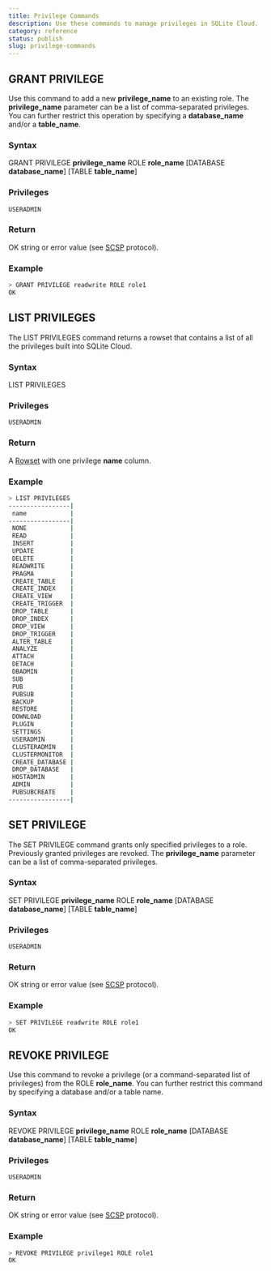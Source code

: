 ```yaml
---
title: Privilege Commands
description: Use these commands to manage privileges in SQLite Cloud.
category: reference
status: publish
slug: privilege-commands
---
```

## GRANT PRIVILEGE

Use this command to add a new **privilege_name** to an existing role. The **privilege_name** parameter can be a list of comma-separated privileges. You can further restrict this operation by specifying a **database_name** and/or a **table_name**.

### Syntax

GRANT PRIVILEGE **privilege_name** ROLE **role_name** [DATABASE **database_name**] [TABLE **table_name**]

### Privileges

```
USERADMIN
```

### Return

OK string or error value (see <a href="https://github.com/sqlitecloud/sdk/blob/master/PROTOCOL.md" target="_blank">SCSP</a> protocol).

### Example

```bash
> GRANT PRIVILEGE readwrite ROLE role1
OK
```

## LIST PRIVILEGES

The LIST PRIVILEGES command returns a rowset that contains a list of all the privileges built into SQLite Cloud.

### Syntax

LIST PRIVILEGES

### Privileges

```
USERADMIN
```

### Return

A <a href="https://github.com/sqlitecloud/sdk/blob/master/PROTOCOL.md" target="_blank">Rowset</a> with one privilege **name** column.

### Example

```bash
> LIST PRIVILEGES
-----------------|
 name            |
-----------------|
 NONE            |
 READ            |
 INSERT          |
 UPDATE          |
 DELETE          |
 READWRITE       |
 PRAGMA          |
 CREATE_TABLE    |
 CREATE_INDEX    |
 CREATE_VIEW     |
 CREATE_TRIGGER  |
 DROP_TABLE      |
 DROP_INDEX      |
 DROP_VIEW       |
 DROP_TRIGGER    |
 ALTER_TABLE     |
 ANALYZE         |
 ATTACH          |
 DETACH          |
 DBADMIN         |
 SUB             |
 PUB             |
 PUBSUB          |
 BACKUP          |
 RESTORE         |
 DOWNLOAD        |
 PLUGIN          |
 SETTINGS        |
 USERADMIN       |
 CLUSTERADMIN    |
 CLUSTERMONITOR  |
 CREATE_DATABASE |
 DROP_DATABASE   |
 HOSTADMIN       |
 ADMIN           |
 PUBSUBCREATE    |
-----------------|
```

## SET PRIVILEGE

The SET PRIVILEGE command grants only specified privileges to a role. Previously granted privileges are revoked. The **privilege_name** parameter can be a list of comma-separated privileges.

### Syntax

SET PRIVILEGE **privilege_name** ROLE **role_name** [DATABASE **database_name**] [TABLE **table_name**]

### Privileges

```
USERADMIN
```

### Return

OK string or error value (see <a href="https://github.com/sqlitecloud/sdk/blob/master/PROTOCOL.md" target="_blank">SCSP</a> protocol).

### Example

```bash
> SET PRIVILEGE readwrite ROLE role1
OK
```

## REVOKE PRIVILEGE

Use this command to revoke a privilege (or a command-separated list of privileges) from the ROLE **role_name**. You can further restrict this command by specifying a database and/or a table name.

### Syntax

REVOKE PRIVILEGE **privilege_name** ROLE **role_name** [DATABASE **database_name**] [TABLE **table_name**]

### Privileges

```
USERADMIN
```

### Return

OK string or error value (see <a href="https://github.com/sqlitecloud/sdk/blob/master/PROTOCOL.md" target="_blank">SCSP</a> protocol).

### Example

```bash
> REVOKE PRIVILEGE privilege1 ROLE role1
OK
```
